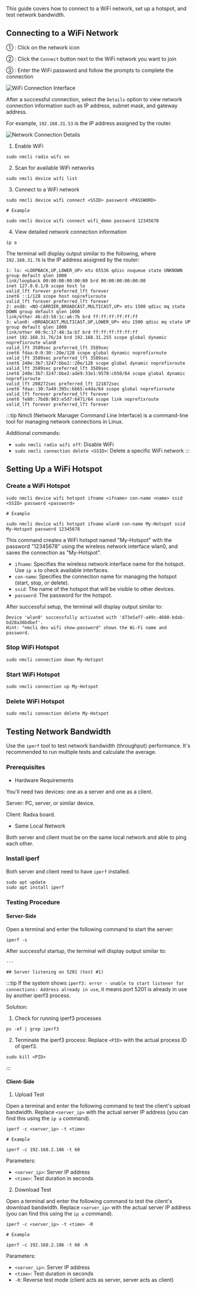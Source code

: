 This guide covers how to connect to a WiFi network, set up a hotspot, and test network bandwidth.

## Connecting to a WiFi Network

<Tabs queryString="web-mode">

<TabItem value="Graphical Interface">

① : Click on the network icon

② : Click the `Connect` button next to the WiFi network you want to join

③ : Enter the WiFi password and follow the prompts to complete the connection

<div style={{ textAlign: "center" }}>
  <img
    src="/en/img/common/tools/radxa-os/wifi-connect-01.webp"
    alt="WiFi Connection Interface"
    style={{ width: "100%", maxWidth: "1200px" }}
  />
</div>

After a successful connection, select the `Details` option to view network connection information such as IP address, subnet mask, and gateway address.

For example, `192.168.31.53` is the IP address assigned by the router.

<div style={{ textAlign: "center" }}>
  <img
    src="/en/img/common/tools/radxa-os/wifi-connect-02.webp"
    alt="Network Connection Details"
    style={{ width: "100%", maxWidth: "1200px" }}
  />
</div>

</TabItem>

<TabItem value="Command Line Mode">

1. Enable WiFi

<NewCodeBlock tip="radxa@device$" type="device">

```
sudo nmcli radio wifi on
```

</NewCodeBlock>

2. Scan for available WiFi networks

<NewCodeBlock tip="radxa@device$" type="device">

```
sudo nmcli device wifi list
```

</NewCodeBlock>

3. Connect to a WiFi network

<NewCodeBlock tip="radxa@device$" type="device">

```
sudo nmcli device wifi connect <SSID> password <PASSWORD>

# Example

sudo nmcli device wifi connect wifi_demo password 12345678
```

</NewCodeBlock>

4. View detailed network connection information

<NewCodeBlock tip="radxa@device$" type="device">

```
ip a
```

</NewCodeBlock>

The terminal will display output similar to the following, where `192.168.31.76` is the IP address assigned by the router:

```
1: lo: <LOOPBACK,UP,LOWER_UP> mtu 65536 qdisc noqueue state UNKNOWN group default qlen 1000
link/loopback 00:00:00:00:00:00 brd 00:00:00:00:00:00
inet 127.0.0.1/8 scope host lo
valid_lft forever preferred_lft forever
inet6 ::1/128 scope host noprefixroute
valid_lft forever preferred_lft forever
2: end0: <NO-CARRIER,BROADCAST,MULTICAST,UP> mtu 1500 qdisc mq state DOWN group default qlen 1000
link/ether 46:d3:58:1c:a6:7b brd ff:ff:ff:ff:ff:ff
3: wlan0: <BROADCAST,MULTICAST,UP,LOWER_UP> mtu 1500 qdisc mq state UP group default qlen 1000
link/ether 00:9c:17:48:3a:b7 brd ff:ff:ff:ff:ff:ff
inet 192.168.31.76/24 brd 192.168.31.255 scope global dynamic noprefixroute wlan0
valid_lft 3589sec preferred_lft 3589sec
inet6 fdaa:0:0:30::20e/128 scope global dynamic noprefixroute
valid_lft 3589sec preferred_lft 3589sec
inet6 240e:3b7:3247:bbe2::20e/128 scope global dynamic noprefixroute
valid_lft 3589sec preferred_lft 3589sec
inet6 240e:3b7:3247:bbe2:ade9:33e1:9578:c650/64 scope global dynamic noprefixroute
valid_lft 208272sec preferred_lft 121872sec
inet6 fdaa::30:7a49:395c:bb65:e4da/64 scope global noprefixroute
valid_lft forever preferred_lft forever
inet6 fe80::7bd8:903:e5d7:6471/64 scope link noprefixroute
valid_lft forever preferred_lft forever
```

:::tip
Nmcli (Network Manager Command Line Interface) is a command-line tool for managing network connections in Linux.

Additional commands:

- `sudo nmcli radio wifi off`: Disable WiFi
- `sudo nmcli connection delete <SSID>`: Delete a specific WiFi network
  :::

</TabItem>

</Tabs>

## Setting Up a WiFi Hotspot

### Create a WiFi Hotspot

<NewCodeBlock tip="radxa@device$" type="device">

```
sudo nmcli device wifi hotspot ifname <ifname> con-name <name> ssid <SSID> password <password>

# Example

sudo nmcli device wifi hotspot ifname wlan0 con-name My-Hotspot ssid My-Hotspot password 12345678
```

</NewCodeBlock>

This command creates a WiFi hotspot named "My-Hotspot" with the password "12345678" using the wireless network interface wlan0, and saves the connection as "My-Hotspot".

- `ifname`: Specifies the wireless network interface name for the hotspot. Use `ip a` to check available interfaces.
- `con-name`: Specifies the connection name for managing the hotspot (start, stop, or delete).
- `ssid`: The name of the hotspot that will be visible to other devices.
- `password`: The password for the hotspot.

After successful setup, the terminal will display output similar to:

```
Device 'wlan0' successfully activated with 'd73e5af7-a49c-4608-bdab-bd28a36bdbef'.
Hint: "nmcli dev wifi show-password" shows the Wi-Fi name and password.
```

### Stop WiFi Hotspot

<NewCodeBlock tip="radxa@device$" type="device">

```
sudo nmcli connection down My-Hotspot
```

</NewCodeBlock>

### Start WiFi Hotspot

<NewCodeBlock tip="radxa@device$" type="device">

```
sudo nmcli connection up My-Hotspot
```

</NewCodeBlock>

### Delete WiFi Hotspot

<NewCodeBlock tip="radxa@device$" type="device">

```
sudo nmcli connection delete My-Hotspot
```

</NewCodeBlock>

## Testing Network Bandwidth

Use the `iperf` tool to test network bandwidth (throughput) performance. It's recommended to run multiple tests and calculate the average.

### Prerequisites

- Hardware Requirements

You'll need two devices: one as a server and one as a client.

Server: PC, server, or similar device.

Client: Radxa board.

- Same Local Network

Both server and client must be on the same local network and able to ping each other.

### Install iperf

Both server and client need to have `iperf` installed.

<NewCodeBlock tip="radxa@device$ & Linux$" type="device">

```
sudo apt update
sudo apt install iperf
```

</NewCodeBlock>

### Testing Procedure

#### Server-Side

Open a terminal and enter the following command to start the server:

<NewCodeBlock tip="Linux" type="host">

```
iperf -s
```

</NewCodeBlock>

After successful startup, the terminal will display output similar to:

```
---

## Server listening on 5201 (test #1)
```

:::tip
If the system shows `iperf3: error - unable to start listener for connections: Address already in use`, it means port 5201 is already in use by another iperf3 process.

Solution:

1. Check for running iperf3 processes

<NewCodeBlock tip="Linux$" type="host">

```
ps -ef | grep iperf3
```

</NewCodeBlock>

2. Terminate the iperf3 process: Replace `<PID>` with the actual process ID of iperf3.

<NewCodeBlock tip="Linux$" type="host">

```
sudo kill <PID>
```

</NewCodeBlock>
:::

#### Client-Side

1. Upload Test

Open a terminal and enter the following command to test the client's upload bandwidth. Replace `<server_ip>` with the actual server IP address (you can find this using the `ip a` command).

<NewCodeBlock tip="radxa@device$" type="device">

```
iperf -c <server_ip> -t <time>

# Example

iperf -c 192.168.2.186 -t 60
```

</NewCodeBlock>

Parameters:

- `<server_ip>`: Server IP address
- `<time>`: Test duration in seconds

2. Download Test

Open a terminal and enter the following command to test the client's download bandwidth. Replace `<server_ip>` with the actual server IP address (you can find this using the `ip a` command).

<NewCodeBlock tip="radxa@device$" type="device">

```
iperf -c <server_ip> -t <time> -R

# Example

iperf -c 192.168.2.186 -t 60 -R
```

</NewCodeBlock>

Parameters:

- `<server_ip>`: Server IP address
- `<time>`: Test duration in seconds
- `-R`: Reverse test mode (client acts as server, server acts as client)
